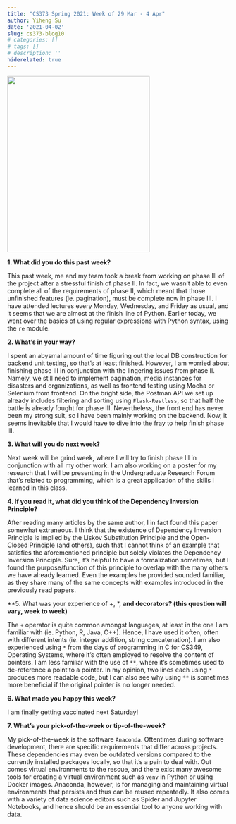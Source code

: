 ```yaml
---
title: "CS373 Spring 2021: Week of 29 Mar - 4 Apr"
author: Yiheng Su
date: '2021-04-02'
slug: cs373-blog10
# categories: []
# tags: []
# description: ''
hiderelated: true
---
```


![](Headshot_cropped.jpg){width=80% height=400px}

**1. What did you do this past week?**

This past week, me and my team took a break from working on phase III of the project after a stressful finish of phase II. In fact, we wasn't able to even complete all of the requirements of phase II, which meant that those unfinished features (ie. pagination), must be complete now in phase III. I have attended lectures every Monday, Wednesday, and Friday as usual, and it seems that we are almost at the finish line of Python. Earlier today, we went over the basics of using regular expressions with Python syntax, using the `re` module. 

**2. What's in your way?**

I spent an abysmal amount of time figuring out the local DB construction for backend unit testing, so that's at least finished. However, I am worried about finishing phase III in conjunction with the lingering issues from phase II. Namely, we still need to implement pagination, media instances for disasters and organizations, as well as frontend testing using Mocha or Selenium from frontend. On the bright side, the Postman API we set up already includes filtering and sorting using `Flask-Restless`, so that half the battle is already fought for phase III. Nevertheless, the front end has never been my strong suit, so I have been mainly working on the backend. Now, it seems inevitable that I would have to dive into the fray to help finish phase III.

**3. What will you do next week?**

Next week will be grind week, where I will try to finish phase III in conjunction with all my other work. I am also working on a poster for my research that I will be presenting in the Undergraduate Research Forum that's related to programming, which is a great application of the skills I learned in this class.

**4. If you read it, what did you think of the Dependency Inversion Principle?**

After reading many articles by the same author, I in fact found this paper somewhat extraneous. I think that the existence of Dependency Inversion Principle is implied by the Liskov Substitution Principle and the Open-Closed Principle (and others), such that I cannot think of an example that satisfies the aforementioned principle but solely violates the Dependency Inversion Principle. Sure, it's helpful to have a formalization sometimes, but I found the purpose/function of this principle to overlap with the many others we have already learned. Even the examples he provided sounded familiar, as they share many of the same concepts with examples introduced in the previously read papers.

**5. What was your experience of +, *, ** and decorators? (this question will vary, week to week)**

The `+` operator is quite common amongst languages, at least in the one I am familiar with (ie. Python, R, Java, C++). Hence, I have used it often, often with different intents (ie. integer addition, string concatenation). I am also experienced using `*` from the days of programming in C for CS349, Operating Systems, where it's often employed to resolve the content of pointers. I am less familiar with the use of `**`, where it's sometimes used to de-reference a point to a pointer. In my opinion, two lines each using `*` produces more readable code, but I can also see why using `**` is sometimes more beneficial if the original pointer is no longer needed.

**6. What made you happy this week?**

I am finally getting vaccinated next Saturday!

**7. What's your pick-of-the-week or tip-of-the-week?**

My pick-of-the-week is the software `Anaconda`. Oftentimes during software development, there are specific requirements that differ across projects. These dependencies may even be outdated versions compared to the currently installed packages locally, so that it's a pain to deal with. Out comes virtual environments to the rescue, and there exist many awesome tools for creating a virtual environment such as `venv` in Python or using Docker images. Anaconda, however, is for managing and maintaining virtual environments that persists and thus can be reused repeatedly. It also comes with a variety of data science editors such as Spider and Jupyter Notebooks, and hence should be an essential tool to anyone working with data.

